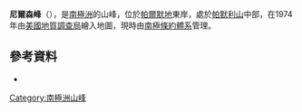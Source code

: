 {{coord|70|57|S|62|13|W|display=title}}

'''尼爾森峰'''（{{lang-en|Neilson Peak}}），是[[南極洲|南極洲]]的山峰，位於[[帕爾默地|帕爾默地]]東岸，處於[[帕默利山|帕默利山]]中部，在1974年由[[美國地質調查局|美國地質調查局]]繪入地圖，現時由[[南極條約體系|南極條約體系]]管理。

==參考資料==
*{{usgs-gazetteer}}

{{Antarctica-geo-stub}}
[[Category:南極洲山峰|Category:南極洲山峰]]
